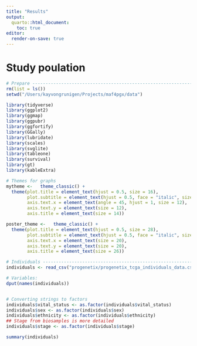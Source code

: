 ```yaml
---
title: "Results"
output:
  quarto::html_document:
    toc: true
editor:
  render-on-save: true
---
```


# Study poulation

```r
# Prepare ----------------------------------------------------------------------
rm(list = ls())
setwd("/Users/kayvongrunigen/Projects/maf4pgx/data")

library(tidyverse)
library(ggplot2)
library(ggmap)
library(ggpubr)
library(ggfortify)
library(GGally)
library(lubridate)
library(scales)
library(svglite)
library(tableone)
library(survival)
library(gt)
library(kableExtra)

# Themes for graphs
mytheme <-   theme_classic() +
  theme(plot.title = element_text(hjust = 0.5, size = 16),
        plot.subtitle = element_text(hjust = 0.5, face = "italic", size = 14),
        axis.text.x = element_text(angle = 45, hjust = 1, size = 12),
        axis.text.y = element_text(size = 12),
        axis.title = element_text(size = 14))

poster_theme <-   theme_classic() +
  theme(plot.title = element_text(hjust = 0.5, size = 28),
        plot.subtitle = element_text(hjust = 0.5, face = "italic", size = 26),
        axis.text.x = element_text(size = 20),
        axis.text.y = element_text(size = 20),
        axis.title = element_text(size = 26))
```

```r
# Individuals ------------------------------------------------------------------
individuals <- read_csv("progenetix/progenetix_tcga_individuals_data.csv")

# Variables:
dput(names(individuals))


# Converting strings to factors
individuals$vital_status <- as.factor(individuals$vital_status)
individuals$sex <- as.factor(individuals$sex)
individuals$ethnicity <- as.factor(individuals$ethnicity)
## Stage from biosamples is more detailed
individuals$stage <- as.factor(individuals$stage)

summary(individuals)
```